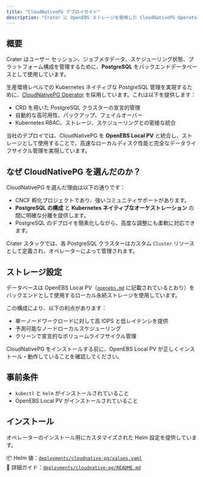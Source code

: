 ```yaml
---
title: "CloudNativePG デプロイガイド"
description: "Crater に OpenEBS ストレージを使用した CloudNativePG Operator を使って PostgreSQL を統合します。"
---
```


## 概要

Crater はユーザー セッション、ジョブメタデータ、スケジューリング状態、プラットフォーム構成を管理するために、**PostgreSQL** をバックエンドデータベースとして使用しています。

生産環境レベルでの Kubernetes ネイティブな PostgreSQL 管理を実現するために、[CloudNativePG Operator](https://cloudnative-pg.io/) を採用しています。これは以下を提供します：

- CRD を用いた PostgreSQL クラスターの宣言的管理  
- 自動的な高可用性、バックアップ、フェイルオーバー  
- Kubernetes RBAC、ストレージ、スケジューリングとの密接な統合

当社のデプロイでは、CloudNativePG を **OpenEBS Local PV** と統合し、ストレージとして使用することで、高速なローカルディスク性能と完全なデータライフサイクル管理を実現しています。

## なぜ CloudNativePG を選んだのか？

CloudNativePG を選んだ理由は以下の通りです：

- CNCF 孵化プロジェクトであり、強いコミュニティサポートがあります。  
- **PostgreSQL の構成** と **Kubernetes ネイティブなオーケストレーション** の間に明確な分離を提供します。  
- PostgreSQL のデプロイを簡素化しながら、高度な調整にも柔軟に対応できます。

Crater スタックでは、各 PostgreSQL クラスターはカスタム `Cluster` リソースとして定義され、オペレーターによって管理されます。

## ストレージ設定

データベースは OpenEBS Local PV（[`openebs.md`](./openebs.md) に記載されているとおり）をバックエンドとして使用するローカル永続ストレージを使用しています。

この構成により、以下の利点があります：

- 単一ノードワークロードに対して高 IOPS と低レイテンシを提供  
- 予測可能なノードローカルスケジューリング  
- クリーンで宣言的なボリュームライフサイクル管理

CloudNativePG をインストールする前に、OpenEBS Local PV が正しくインストール・動作していることを確認してください。

## 事前条件

- `kubectl` と `helm` がインストールされていること  
- OpenEBS Local PV がインストールされていること

## インストール

オペレーターのインストール用にカスタマイズされた Helm 設定を提供しています。

📦 Helm 値：[`deployments/cloudnative-pg/values.yaml`](../deployments/cloudnative-pg/values.yaml)  
📖 詳細ガイド：[`deployments/cloudnative-pg/README.md`](../deployments/cloudnative-pg/README.md)